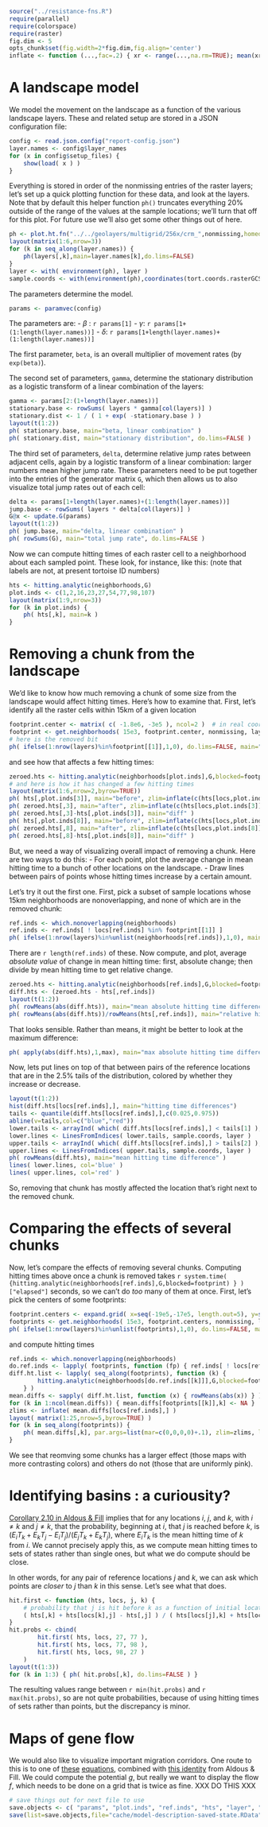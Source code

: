 ```r
source("../resistance-fns.R")
require(parallel)
require(colorspace)
require(raster)
fig.dim <- 5
opts_chunk$set(fig.width=2*fig.dim,fig.align='center')
inflate <- function (...,fac=.2) { xr <- range(...,na.rm=TRUE); mean(xr) + (1+fac) * (xr-mean(xr)) }
```



A landscape model
=================

We model the movement on the landscape as a function of the various landscape layers.
These and related setup are stored in a JSON configuration file:

```r
config <- read.json.config("report-config.json")
layer.names <- config$layer_names
for (x in config$setup_files) {
    show(load( x ) )
}
```

Everything is stored in order of the nonmissing entries of the raster layers;
let's set up a quick plotting function for these data,
and look at the layers.
Note that by default this helper function `ph()` truncates everything 20% outside of the range
of the values at the sample locations; we'll turn that off for this plot.
For future use we'll also get some other things out of here.

```r
ph <- plot.ht.fn("../../geolayers/multigrid/256x/crm_",nonmissing,homedir="../..",default.par.args=list(mar=c(3,3,3,3)+.1))
layout(matrix(1:6,nrow=3))
for (k in seq_along(layer.names)) {
    ph(layers[,k],main=layer.names[k],do.lims=FALSE)
}
layer <- with( environment(ph), layer )
sample.coords <- with(environment(ph),coordinates(tort.coords.rasterGCS))
```

The parameters determine the model.
```r
params <- paramvec(config)
```
The parameters are:
- $\beta$ : `r params[1]`
- $\gamma$: `r params[1+(1:length(layer.names))]`
- $\delta$: `r params[1+length(layer.names)+(1:length(layer.names))]`

The first parameter, `beta`, is an overall multiplier of movement rates (by `exp(beta)`).

The second set of parameters, `gamma`, determine the stationary distribution as a logistic transform
of a linear combination of the layers:
```r
gamma <- params[2:(1+length(layer.names))]
stationary.base <- rowSums( layers * gamma[col(layers)] )
stationary.dist <- 1 / ( 1 + exp( -stationary.base ) )
layout(t(1:2))
ph( stationary.base, main="beta, linear combination" )
ph( stationary.dist, main="stationary distribution", do.lims=FALSE )
```

The third set of parameters, `delta`,
determine relative jump rates between adjacent cells,
again by a logistic transform of a linear combination:
larger numbers mean higher jump rate.
These parameters need to be put together into the entries of the generator matrix `G`,
which then allows us to also visualize total jump rates out of each cell:
```r
delta <- params[1+length(layer.names)+(1:length(layer.names))]
jump.base <- rowSums( layers * delta[col(layers)] )
G@x <- update.G(params)
layout(t(1:2))
ph( jump.base, main="delta, linear combination" )
ph( rowSums(G), main="total jump rate", do.lims=FALSE )
```

Now we can compute hitting times of each raster cell to a neighborhood about each sampled point.
These look, for instance, like this:
(note that labels are not, at present tortoise ID numbers)
```r
hts <- hitting.analytic(neighborhoods,G)
plot.inds <- c(1,2,16,23,27,54,77,98,107)
layout(matrix(1:9,nrow=3))
for (k in plot.inds) {
    ph( hts[,k], main=k )
}
```


Removing a chunk from the landscape
===================================

We'd like to know how much removing a chunk of some size from the landscape would affect hitting times.
Here's how to examine that.
First, let's identify all the raster cells within 15km of a given location
```r
footprint.center <- matrix( c( -1.8e6, -3e5 ), ncol=2 )  # in real coordinates
footprint <- get.neighborhoods( 15e3, footprint.center, nonmissing, layer )
# here is the removed bit
ph( ifelse(1:nrow(layers)%in%footprint[[1]],1,0), do.lims=FALSE, main="removed bit", legend=FALSE )
```
and see how that affects a few hitting times:
```r
zeroed.hts <- hitting.analytic(neighborhoods[plot.inds],G,blocked=footprint)
# and here is how it has changed a few hitting times
layout(matrix(1:6,nrow=2,byrow=TRUE))
ph( hts[,plot.inds[3]], main="before", zlim=inflate(c(hts[locs,plot.inds[3]],zeroed.hts[locs,3])) )
ph( zeroed.hts[,3], main="after", zlim=inflate(c(hts[locs,plot.inds[3]],zeroed.hts[locs,3])) )
ph( zeroed.hts[,3]-hts[,plot.inds[3]], main="diff" )
ph( hts[,plot.inds[8]], main="before", zlim=inflate(c(hts[locs,plot.inds[8]],zeroed.hts[locs,8])) )
ph( zeroed.hts[,8], main="after", zlim=inflate(c(hts[locs,plot.inds[8]],zeroed.hts[locs,8])) )
ph( zeroed.hts[,8]-hts[,plot.inds[8]], main="diff" )
```

But, we need a way of visualizing overall impact of removing a chunk.
Here are two ways to do this:
- For each point, plot the average change in mean hitting time to a bunch of other locations on the landscape.
- Draw lines between pairs of points whose hitting times increase by a certain amount.

Let's try it out the first one.
First, pick a subset of sample locations whose 15km neighborhoods are nonoverlapping,
and none of which are in the removed chunk:
```r
ref.inds <- which.nonoverlapping(neighborhoods)
ref.inds <- ref.inds[ ! locs[ref.inds] %in% footprint[[1]] ]
ph( ifelse(1:nrow(layers)%in%unlist(neighborhoods[ref.inds]),1,0), main="reference locations" )
```
There are `r length(ref.inds)` of these.
Now compute, and plot, average *absolute value* of change in mean hitting time:
first, absolute change; then divide by mean hitting time to get relative change.
```r
zeroed.hts <- hitting.analytic(neighborhoods[ref.inds],G,blocked=footprint)
diff.hts <- (zeroed.hts - hts[,ref.inds])
layout(t(1:2))
ph( rowMeans(abs(diff.hts)), main="mean absolute hitting time difference" )
ph( rowMeans(abs(diff.hts))/rowMeans(hts[,ref.inds]), main="relative hitting time difference" )
```
That looks sensible.  Rather than means, it might be better to look at the maximum difference:
```r
ph( apply(abs(diff.hts),1,max), main="max absolute hitting time difference" )
```

Now, lets put lines on top of that between pairs of the reference locations
that are in the 2.5% tails of the distribution,
colored by whether they increase or decrease.
```r
layout(t(1:2))
hist(diff.hts[locs[ref.inds],], main="hitting time differences")
tails <- quantile(diff.hts[locs[ref.inds],],c(0.025,0.975))
abline(v=tails,col=c("blue","red"))
lower.tails <- arrayInd( which( diff.hts[locs[ref.inds],] < tails[1] ), .dim=dim(diff.hts[locs[ref.inds],]) )
lower.lines <- LinesFromIndices( lower.tails, sample.coords, layer )
upper.tails <- arrayInd( which( diff.hts[locs[ref.inds],] > tails[2] ), .dim=dim(diff.hts[locs[ref.inds],]) )
upper.lines <- LinesFromIndices( upper.tails, sample.coords, layer )
ph( rowMeans(diff.hts), main="mean hitting time difference" )
lines( lower.lines, col='blue' )
lines( upper.lines, col='red' )
```
So, removing that chunk has mostly affected the location that's right next to the removed chunk.


Comparing the effects of several chunks
=======================================

Now, let's compare the effects of removing several chunks.
Computing hitting times above once a chunk is removed takes `r system.time( {hitting.analytic(neighborhoods[ref.inds],G,blocked=footprint) } )["elapsed"]` seconds,
so we can't do *too* many of them at once.
First, let's pick the centers of some footprints:
```r
footprint.centers <- expand.grid( x=seq(-19e5,-17e5, length.out=5), y=seq(-2e5,-4e5,length.out=5) )
footprints <- get.neighborhoods( 15e3, footprint.centers, nonmissing, layer )
ph( ifelse(1:nrow(layers)%in%unlist(footprints),1,0), do.lims=FALSE, main="removed bits", legend=FALSE )
```
and compute hitting times
```r
ref.inds <- which.nonoverlapping(neighborhoods)
do.ref.inds <- lapply( footprints, function (fp) { ref.inds[ ! locs[ref.inds] %in% fp ] } )
diff.ht.list <- lapply( seq_along(footprints), function (k) { 
        hitting.analytic(neighborhoods[do.ref.inds[[k]]],G,blocked=footprints[[k]]) - hts[,do.ref.inds[[k]]] 
    } )
mean.diffs <- sapply( diff.ht.list, function (x) { rowMeans(abs(x)) } )
for (k in 1:ncol(mean.diffs)) { mean.diffs[footprints[[k]],k] <- NA }
zlims <- inflate( mean.diffs[locs[ref.inds],] )
layout( matrix(1:25,nrow=5,byrow=TRUE) )
for (k in seq_along(footprints)) {
    ph( mean.diffs[,k], par.args=list(mar=c(0,0,0,0)+.1), zlim=zlims, legend=(((k-1)%%5)==4) )
}
```

We see that reomving some chunks has a larger effect (those maps with more contrasting colors)
and others do not (those that are uniformly pink).


Identifying basins : a curiousity?
==================================

[Corollary 2.10 in Aldous & Fill](http://www.stat.berkeley.edu/~aldous/RWG/Book_Ralph/Ch2.S2.html#Ch2.ThmLemma10) implies that for any locations $i$, $j$, and $k$,
with $i \neq k$ and $j \neq k$, that the probability, beginning at $i$, that $j$ is reached before $k$,
is $(E_i T_k + E_k T_j - E_i T_j) / ( E_j T_k + E_k T_j )$,
where $E_i T_k$ is the mean hitting time of $k$ from $i$.
We cannot precisely apply this, as we compute mean hitting times to sets of states
rather than single ones,
but what we do compute should be close.

In other words, for any pair of reference locations $j$ and $k$,
we can ask which points are *closer* to $j$ than $k$ in this sense.
Let's see what that does.
```r
hit.first <- function (hts, locs, j, k) {
    # probability that j is hit before k as a function of initial location
    ( hts[,k] + hts[locs[k],j] - hts[,j] ) / ( hts[locs[j],k] + hts[locs[k],j] )
}
hit.probs <- cbind(
        hit.first( hts, locs, 27, 77 ),
        hit.first( hts, locs, 77, 98 ),
        hit.first( hts, locs, 98, 27 )
    )
layout(t(1:3))
for (k in 1:3) { ph( hit.probs[,k], do.lims=FALSE ) }
```

The resulting values range between `r min(hit.probs)` and `r max(hit.probs)`,
so are not quite probabilities,
because of using hitting times of sets rather than points,
but the discrepancy is minor.


Maps of gene flow
=================

We would also like to visualize important migration corridors.
One route to this is to one of 
[these](http://www.stat.berkeley.edu/~aldous/RWG/Book_Ralph/Ch3.S7.html#Ch3.E101) 
[equations](http://www.stat.berkeley.edu/~aldous/RWG/Book_Ralph/Ch3.S7.html#Ch3.ThmLemma41),
combined with [this identity](http://www.stat.berkeley.edu/~aldous/RWG/Book_Ralph/Ch3.S3.html#Ch3.E25.m1)
from Aldous & Fill.
We could compute the potential $g$,
but really we want to display the flow $f$,
which needs to be done on a grid that is twice as fine.
XXX DO THIS XXX





```r
# save things out for next file to use
save.objects <- c( "params", "plot.inds", "ref.inds", "hts", "layer", "sample.coords", "ph", "config", "layer.names" )
save(list=save.objects,file="cache/model-description-saved-state.RData")
```
